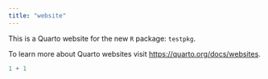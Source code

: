 ```yaml
---
title: "website"
---
```


This is a Quarto website for the new `R` package: `testpkg`. 

To learn more about Quarto websites visit <https://quarto.org/docs/websites>.

```r
1 + 1
```
